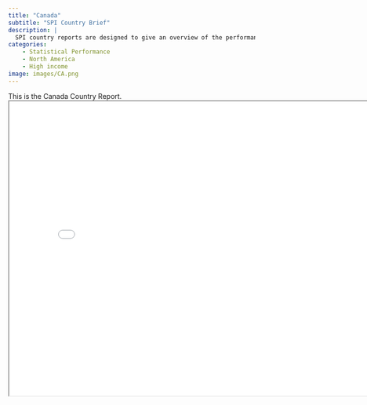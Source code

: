 ```yaml
---
title: "Canada"
subtitle: "SPI Country Brief"
description: |
  SPI country reports are designed to give an overview of the performance of Canada.
categories:
    - Statistical Performance
    - North America
    - High income
image: images/CA.png
---
```


This is the Canada Country Report.
<iframe src="charts/Canada_chart.html" width="800" height="600"></iframe>

